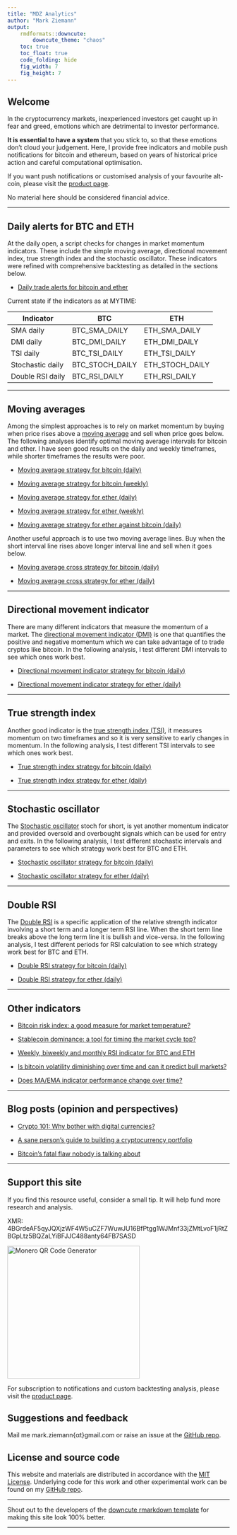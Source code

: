 ```yaml
---
title: "MDZ Analytics"
author: "Mark Ziemann"
output:
    rmdformats::downcute:
        downcute_theme: "chaos"
    toc: true
    toc_float: true
    code_folding: hide
    fig_width: 7
    fig_height: 7
---
```


## Welcome

In the cryptocurrency markets, inexperienced investors get caught up in
fear and greed, emotions which are detrimental to investor performance.

**It is essential to have a system** that you stick to, so that these emotions don't
cloud your judgement.
Here, I provide free indicators and mobile push notifications for bitcoin and ethereum, based on years of
historical price action and careful computational optimisation.

If you want push notifications or customised analysis of
your favourite alt-coin, please visit the [product page](products.html).

No material here should be considered financial advice.

<hr>

## Daily alerts for BTC and ETH

At the daily open, a script checks for changes in market momentum indicators.
These include the simple moving average, directional movement index, true strength index and the stochastic oscillator.
These indicators were refined with comprehensive backtesting as detailed in the sections below.

* [Daily trade alerts for bitcoin and ether](crypto/alerts.html)

Current state if the indicators as at MYTIME:

| Indicator | BTC | ETH |
| --- | --- | --- |
| SMA daily | BTC_SMA_DAILY | ETH_SMA_DAILY |
| DMI daily | BTC_DMI_DAILY | ETH_DMI_DAILY |
| TSI daily | BTC_TSI_DAILY | ETH_TSI_DAILY |
| Stochastic daily | BTC_STOCH_DAILY | ETH_STOCH_DAILY |
| Double RSI daily | BTC_RSI_DAILY | ETH_RSI_DAILY |

<hr>

## Moving averages

Among the simplest approaches is to rely on market momentum by buying when price rises above a 
[moving average](https://www.investopedia.com/articles/active-trading/052014/how-use-moving-average-buy-stocks.asp)
and sell when price goes below.
The following analyses identify optimal moving average intervals for bitcoin and ether.
I have seen good results on the daily and weekly timeframes, while shorter timeframes the results were poor.

* [Moving average strategy for bitcoin (daily)](crypto/ma_trading_btc.html)

* [Moving average strategy for bitcoin (weekly)](crypto/ma_trading_weekly_btc.html)

* [Moving average strategy for ether (daily)](crypto/ma_trading_eth.html)

* [Moving average strategy for ether (weekly)](crypto/ma_trading_weekly_eth.html)

* [Moving average strategy for ether against bitcoin (daily)](crypto/ma_trading_ethbtc.html)

Another useful approach is to use two moving average lines. Buy when the short interval line rises above 
longer interval line and sell when it goes below.

* [Moving average cross strategy for bitcoin (daily)](crypto/ma_cross_btc.html)

* [Moving average cross strategy for ether (daily)](crypto/ma_cross_eth.html)

<hr>

## Directional movement indicator

There are many different indicators that measure the momentum of a market.
The [directional movement indicator (DMI)](https://www.investopedia.com/terms/d/dmi.asp) is one
that quantifies the positive and negative momentum which we can take advantage of to trade cryptos like bitcoin.
In the following analysis, I test different DMI intervals to see which ones work best.

* [Directional movement indicator strategy for bitcoin (daily)](crypto/dmi_trading_btc.html)

* [Directional movement indicator strategy for ether (daily)](crypto/dmi_trading_eth.html)

<hr>

## True strength index

Another good indicator is the [true strength index (TSI)](https://www.investopedia.com/terms/t/tsi.asp),
it measures momentum on two timeframes and so it is very sensitive to early changes in momentum.
In the following analysis, I test different TSI intervals to see which ones work best.

* [True strength index strategy for bitcoin (daily)](crypto/tsi_trading_btc.html)

* [True strength index strategy for ether (daily)](crypto/tsi_trading_eth.html)

<hr>

## Stochastic oscillator

The [Stochastic oscillator](https://www.investopedia.com/terms/s/stochasticoscillator.asp) stoch for short,
is yet another momentum indicator and provided oversold and overbought signals which can be used for entry and exits.
In the following analysis, I test different stochastic intervals and parameters to see which strategy work best for BTC and ETH.

* [Stochastic oscillator strategy for bitcoin (daily)](crypto/stoch_trading_btc.html)

* [Stochastic oscillator strategy for ether (daily)](crypto/stoch_trading_eth.html)

<hr>

## Double RSI

The [Double RSI](https://www.trendfollowingsystem.com/double-rsi-trading-system/) is a
specific application of the relative strength indicator involving a short term and a longer term RSI line.
When the short term line breaks above the long term line it is bullish and vice-versa.
In the following analysis, I test different periods for RSI calculation to see which strategy work best for BTC and ETH.

* [Double RSI strategy for bitcoin (daily)](crypto/rsi2_trading_btc.html)

* [Double RSI strategy for ether (daily)](crypto/rsi2_trading_eth.html)

<hr>

## Other indicators

* [Bitcoin risk index: a good measure for market temperature?](crypto/risk_index.html)

* [Stablecoin dominance: a tool for timing the market cycle top?](crypto/stablecoincap.html)

* [Weekly, biweekly and monthly RSI indicator for BTC and ETH](crypto/rsi_watch.html)

* [Is bitcoin volatility diminishing over time and can it predict bull markets?](https://mdz-analytics.com/crypto/volatility_size.html)

* [Does MA/EMA indicator performance change over time?](crypto/ma_temporal2.html)

<hr>

## Blog posts (opinion and perspectives)

* [Crypto 101: Why bother with digital currencies?](crypto/learning_resources.html)

* [A sane person’s guide to building a cryptocurrency portfolio](crypto/investing_guide.html)

* [Bitcoin's fatal flaw nobody is talking about](crypto/bitcoin_flaw.html)

<hr>

## Support this site

If you find this resource useful, consider a small tip.
It will help fund more research and analysis.

XMR: 4BGrdeAF5qyJQXjzWF4W5uCZF7WuwJU16BfPtgg1WJMnf33jZMtLvoF1jRtZBGpLtz5BQZaLYiBFJJC488anty64FB7SASD

<a href="https://www.bitcoinqrcodemaker.com"><img src="https://www.bitcoinqrcodemaker.com/api/?style=monero&amp;address=4BGrdeAF5qyJQXjzWF4W5uCZF7WuwJU16BfPtgg1WJMnf33jZMtLvoF1jRtZBGpLtz5BQZaLYiBFJJC488anty64FB7SASD" alt="Monero QR Code Generator" height="300" width="300" border="0" /></a>

For subscription to notifications and custom backtesting analysis, please visit the [product page](products.html).

## Suggestions and feedback

Mail me mark.ziemann{αt}gmail.com or raise an issue at the [GitHub repo](https://github.com/markziemann/cryptoblog).

## License and source code

This website and materials are distributed in accordance with the [MIT License](https://github.com/markziemann/cryptoblog/blob/main/LICENSE).
Underlying code for this work and other experimental work can be found on my [GitHub repo](https://github.com/markziemann/cryptoblog).

<hr>

Shout out to the developers of the [downcute rmarkdown template](https://github.com/juba/rmdformats) for making this site look 100% better.

<hr>
